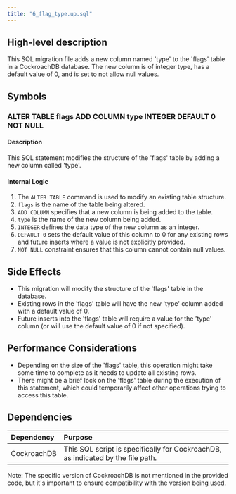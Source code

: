 ```yaml
---
title: "6_flag_type.up.sql"
---
```


## High-level description
This SQL migration file adds a new column named 'type' to the 'flags' table in a CockroachDB database. The new column is of integer type, has a default value of 0, and is set to not allow null values.

## Symbols

### ALTER TABLE flags ADD COLUMN type INTEGER DEFAULT 0 NOT NULL
#### Description
This SQL statement modifies the structure of the 'flags' table by adding a new column called 'type'.

#### Internal Logic
1. The `ALTER TABLE` command is used to modify an existing table structure.
2. `flags` is the name of the table being altered.
3. `ADD COLUMN` specifies that a new column is being added to the table.
4. `type` is the name of the new column being added.
5. `INTEGER` defines the data type of the new column as an integer.
6. `DEFAULT 0` sets the default value of this column to 0 for any existing rows and future inserts where a value is not explicitly provided.
7. `NOT NULL` constraint ensures that this column cannot contain null values.

## Side Effects
- This migration will modify the structure of the 'flags' table in the database.
- Existing rows in the 'flags' table will have the new 'type' column added with a default value of 0.
- Future inserts into the 'flags' table will require a value for the 'type' column (or will use the default value of 0 if not specified).

## Performance Considerations
- Depending on the size of the 'flags' table, this operation might take some time to complete as it needs to update all existing rows.
- There might be a brief lock on the 'flags' table during the execution of this statement, which could temporarily affect other operations trying to access this table.

## Dependencies
| Dependency | Purpose |
|:-----------|:--------|
| CockroachDB | This SQL script is specifically for CockroachDB, as indicated by the file path. |

Note: The specific version of CockroachDB is not mentioned in the provided code, but it's important to ensure compatibility with the version being used.